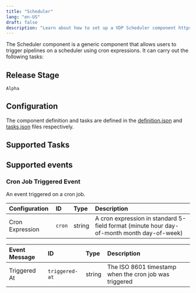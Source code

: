 ```yaml
---
title: "Scheduler"
lang: "en-US"
draft: false
description: "Learn about how to set up a VDP Scheduler component https://github.com/instill-ai/instill-core"
---
```


The Scheduler component is a generic component that allows users to trigger pipelines on a scheduler using cron expressions.
It can carry out the following tasks:



## Release Stage

`Alpha`



## Configuration

The component definition and tasks are defined in the [definition.json](https://github.com/instill-ai/pipeline-backend/blob/main/pkg/component/generic/scheduler/v0/config/definition.json) and [tasks.json](https://github.com/instill-ai/pipeline-backend/blob/main/pkg/component/generic/scheduler/v0/config/tasks.json) files respectively.






## Supported Tasks


## Supported events

### Cron Job Triggered Event

An event triggered on a cron job.

<div class="markdown-col-no-wrap" data-col-1 data-col-2>

| Configuration | ID | Type | Description |
| :--- | :--- | :--- | :--- |
| Cron Expression | `cron` | string | A cron expression in standard 5-field format (minute hour day-of-month month day-of-week) |
</div>

<div class="markdown-col-no-wrap" data-col-1 data-col-2>

| Event Message | ID | Type | Description |
| :--- | :--- | :--- | :--- |
| Triggered At | `triggered-at` | string | The ISO 8601 timestamp when the cron job was triggered |
</div>
